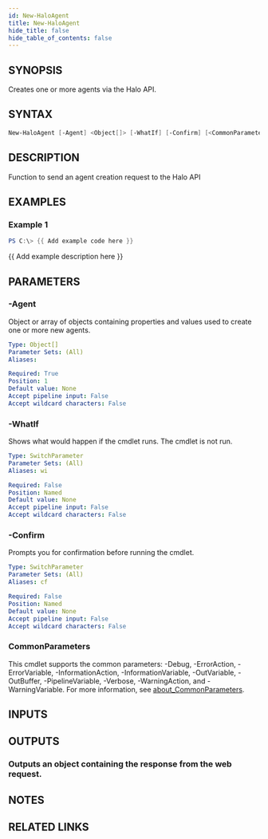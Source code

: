 ```yaml
---
id: New-HaloAgent
title: New-HaloAgent
hide_title: false
hide_table_of_contents: false
---
```


## SYNOPSIS

Creates one or more agents via the Halo API.

## SYNTAX

```powershell
New-HaloAgent [-Agent] <Object[]> [-WhatIf] [-Confirm] [<CommonParameters>]
```

## DESCRIPTION

Function to send an agent creation request to the Halo API

## EXAMPLES

### Example 1

```powershell
PS C:\> {{ Add example code here }}
```

{{ Add example description here }}

## PARAMETERS

### -Agent

Object or array of objects containing properties and values used to create one or more new agents.

```yaml
Type: Object[]
Parameter Sets: (All)
Aliases:

Required: True
Position: 1
Default value: None
Accept pipeline input: False
Accept wildcard characters: False
```

### -WhatIf

Shows what would happen if the cmdlet runs.
The cmdlet is not run.

```yaml
Type: SwitchParameter
Parameter Sets: (All)
Aliases: wi

Required: False
Position: Named
Default value: None
Accept pipeline input: False
Accept wildcard characters: False
```

### -Confirm

Prompts you for confirmation before running the cmdlet.

```yaml
Type: SwitchParameter
Parameter Sets: (All)
Aliases: cf

Required: False
Position: Named
Default value: None
Accept pipeline input: False
Accept wildcard characters: False
```

### CommonParameters

This cmdlet supports the common parameters: -Debug, -ErrorAction, -ErrorVariable, -InformationAction, -InformationVariable, -OutVariable, -OutBuffer, -PipelineVariable, -Verbose, -WarningAction, and -WarningVariable. For more information, see [about_CommonParameters](http://go.microsoft.com/fwlink/?LinkID=113216).

## INPUTS

## OUTPUTS

### Outputs an object containing the response from the web request.

## NOTES

## RELATED LINKS
